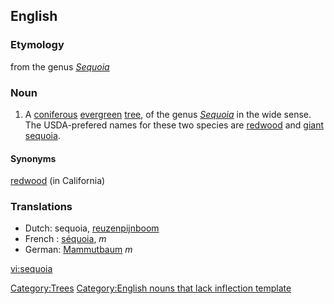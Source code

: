 ==English==
=== Etymology ===
from the genus ''[[Sequoia]]''

=== Noun ===
{{en-noun}}

# A [[coniferous]] [[evergreen]] [[tree]], of the genus ''[[Sequoia]]'' in the wide sense. The USDA-prefered names for these two species are [[redwood]] and [[giant sequoia]].  

==== Synonyms ====
[[redwood]] (in California)

=== Translations ===
*Dutch: sequoia, [[reuzenpijnboom]]
*French : [[séquoia]], ''m''
*German: [[Mammutbaum]] ''m''

[[Category:Trees]]
[[Category:English nouns that lack inflection template]]

[[vi:sequoia]]